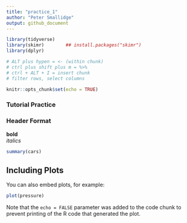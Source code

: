 ```yaml
---
title: "practice_1"
author: "Peter Smallidge"
output: github_document
---
```


```r
library(tidyverse)
library(skimr)        ## install.packages("skimr")
library(dplyr)

# ALT plus hypen = <- (within chunk)
# ctrl plus shift plus m = %>% 
# ctrl + ALT + I = insert chunk
# filter rows, select columns

```



<!-- 
use this code for comments between chunks
-->

```r
knitr::opts_chunk$set(echo = TRUE)
```

### Tutorial Practice
### Header Format

**bold** <br>
*italics*



```r
summary(cars)
```

## Including Plots


You can also embed plots, for example:

```r
plot(pressure)
```

Note that the `echo = FALSE` parameter was added to the code chunk to prevent printing of the R code that generated the plot.